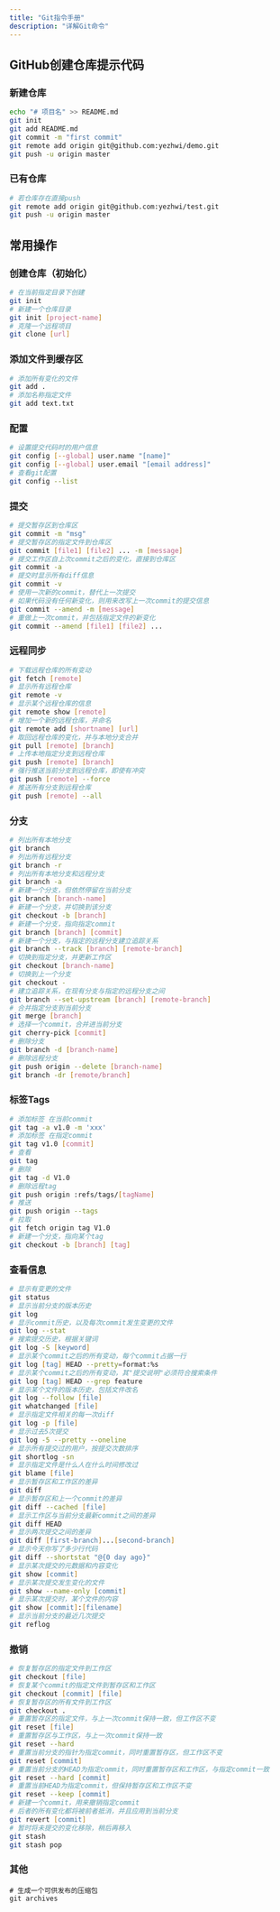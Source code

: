 ```yaml
---
title: "Git指令手册"
description: "详解Git命令"
---
```


## GitHub创建仓库提示代码
### 新建仓库
```bash title="新建仓库"
echo "# 项目名" >> README.md
git init
git add README.md
git commit -m "first commit"
git remote add origin git@github.com:yezhwi/demo.git
git push -u origin master
```

### 已有仓库
```bash title="已有仓库"
# 若仓库存在直接push
git remote add origin git@github.com:yezhwi/test.git
git push -u origin master
```

## 常用操作
### 创建仓库（初始化）
```bash title="创建仓库"
# 在当前指定目录下创建
git init
# 新建一个仓库目录
git init [project-name]
# 克隆一个远程项目
git clone [url]
```    

### 添加文件到缓存区
```bash title="添加文件到缓存区"
# 添加所有变化的文件
git add .
# 添加名称指定文件
git add text.txt
```

### 配置
```bash title="配置"
# 设置提交代码时的用户信息
git config [--global] user.name "[name]"
git config [--global] user.email "[email address]"
# 查看git配置
git config --list
```    
    
### 提交
```bash title="提交"
# 提交暂存区到仓库区
git commit -m "msg"
# 提交暂存区的指定文件到仓库区
git commit [file1] [file2] ... -m [message]
# 提交工作区自上次commit之后的变化，直接到仓库区
git commit -a
# 提交时显示所有diff信息
git commit -v
# 使用一次新的commit，替代上一次提交
# 如果代码没有任何新变化，则用来改写上一次commit的提交信息
git commit --amend -m [message]
# 重做上一次commit，并包括指定文件的新变化
git commit --amend [file1] [file2] ...
```

### 远程同步
```bash title="远程同步"
# 下载远程仓库的所有变动
git fetch [remote]
# 显示所有远程仓库
git remote -v
# 显示某个远程仓库的信息
git remote show [remote]
# 增加一个新的远程仓库，并命名
git remote add [shortname] [url]
# 取回远程仓库的变化，并与本地分支合并
git pull [remote] [branch]
# 上传本地指定分支到远程仓库
git push [remote] [branch]
# 强行推送当前分支到远程仓库，即使有冲突
git push [remote] --force
# 推送所有分支到远程仓库
git push [remote] --all
```
    
### 分支
```bash title="分支"
# 列出所有本地分支
git branch
# 列出所有远程分支
git branch -r
# 列出所有本地分支和远程分支
git branch -a
# 新建一个分支，但依然停留在当前分支
git branch [branch-name]
# 新建一个分支，并切换到该分支
git checkout -b [branch]
# 新建一个分支，指向指定commit
git branch [branch] [commit]
# 新建一个分支，与指定的远程分支建立追踪关系
git branch --track [branch] [remote-branch]
# 切换到指定分支，并更新工作区
git checkout [branch-name]
# 切换到上一个分支
git checkout -
# 建立追踪关系，在现有分支与指定的远程分支之间
git branch --set-upstream [branch] [remote-branch]
# 合并指定分支到当前分支
git merge [branch]
# 选择一个commit，合并进当前分支
git cherry-pick [commit]
# 删除分支
git branch -d [branch-name]
# 删除远程分支
git push origin --delete [branch-name]
git branch -dr [remote/branch]
```

### 标签Tags
```bash title="标签"
# 添加标签 在当前commit
git tag -a v1.0 -m 'xxx' 
# 添加标签 在指定commit
git tag v1.0 [commit]
# 查看
git tag
# 删除
git tag -d V1.0
# 删除远程tag
git push origin :refs/tags/[tagName]
# 推送
git push origin --tags
# 拉取
git fetch origin tag V1.0
# 新建一个分支，指向某个tag
git checkout -b [branch] [tag]
```

### 查看信息
```zsh title="查看信息"
# 显示有变更的文件
git status
# 显示当前分支的版本历史
git log
# 显示commit历史，以及每次commit发生变更的文件
git log --stat
# 搜索提交历史，根据关键词
git log -S [keyword]
# 显示某个commit之后的所有变动，每个commit占据一行
git log [tag] HEAD --pretty=format:%s
# 显示某个commit之后的所有变动，其"提交说明"必须符合搜索条件
git log [tag] HEAD --grep feature
# 显示某个文件的版本历史，包括文件改名
git log --follow [file]
git whatchanged [file]
# 显示指定文件相关的每一次diff
git log -p [file]
# 显示过去5次提交
git log -5 --pretty --oneline
# 显示所有提交过的用户，按提交次数排序
git shortlog -sn
# 显示指定文件是什么人在什么时间修改过
git blame [file]
# 显示暂存区和工作区的差异
git diff
# 显示暂存区和上一个commit的差异
git diff --cached [file]
# 显示工作区与当前分支最新commit之间的差异
git diff HEAD
# 显示两次提交之间的差异
git diff [first-branch]...[second-branch]
# 显示今天你写了多少行代码
git diff --shortstat "@{0 day ago}"
# 显示某次提交的元数据和内容变化
git show [commit]
# 显示某次提交发生变化的文件
git show --name-only [commit]
# 显示某次提交时，某个文件的内容
git show [commit]:[filename]
# 显示当前分支的最近几次提交
git reflog
```    
### 撤销
```zsh title="撤销"
# 恢复暂存区的指定文件到工作区
git checkout [file]
# 恢复某个commit的指定文件到暂存区和工作区
git checkout [commit] [file]
# 恢复暂存区的所有文件到工作区
git checkout .
# 重置暂存区的指定文件，与上一次commit保持一致，但工作区不变
git reset [file]
# 重置暂存区与工作区，与上一次commit保持一致
git reset --hard
# 重置当前分支的指针为指定commit，同时重置暂存区，但工作区不变
git reset [commit]
# 重置当前分支的HEAD为指定commit，同时重置暂存区和工作区，与指定commit一致
git reset --hard [commit]
# 重置当前HEAD为指定commit，但保持暂存区和工作区不变
git reset --keep [commit]
# 新建一个commit，用来撤销指定commit
# 后者的所有变化都将被前者抵消，并且应用到当前分支
git revert [commit]
# 暂时将未提交的变化移除，稍后再移入
git stash
git stash pop
```    
### 其他
```shell title="其他"
# 生成一个可供发布的压缩包
git archives
```